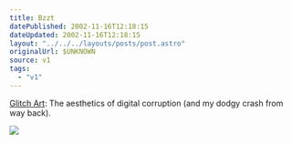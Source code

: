 ```yaml
---
title: Bzzt
datePublished: 2002-11-16T12:18:15
dateUpdated: 2002-11-16T12:18:15
layout: "../../../layouts/posts/post.astro"
originalUrl: $UNKNOWN
source: v1
tags:
  - "v1"
---
```


[Glitch Art][1]: The aesthetics of digital corruption (and my dodgy crash from way back).

![](/images/notes/bzzt.jpg)

[1]: http://www.beflix.com/ "GLITCH ART: The aesthetics of digital corruption"

